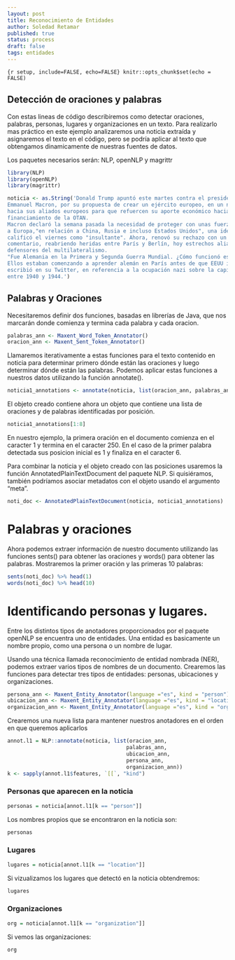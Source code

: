 ```yaml
---
layout: post
title: Reconocimiento de Entidades
author: Soledad Retamar
published: true
status: process
draft: false
tags: entidades
---
```


```{r setup, include=FALSE, echo=FALSE} knitr::opts_chunk$set(echo = FALSE)
```

## Detección de oraciones y palabras
Con estas lineas de código describiremos como detectar oraciones, palabras, personas, lugares y organizaciones en un texto. Para realizarlo mas práctico en este ejemplo analizaremos una noticia extraída y asignaremos el texto en el código, pero se podría aplicar al texto que obtengamos dinamicamente de nuestras fuentes de datos.

Los paquetes necesarios serán: NLP, openNLP y magrittr

```r
library(NLP)
library(openNLP)
library(magrittr)

noticia <- as.String('Donald Trump apuntó este martes contra el presidente francés, 
Emmanuel Macron, por su propuesta de crear un ejército europeo, en un nuevo reclamo 
hacia sus aliados europeos para que refuercen su aporte económico hacia el 
financiamiento de la OTAN.
Macron declaró la semana pasada la necesidad de proteger con unas fuerzas armadas 
a Europa,"en relación a China, Rusia e incluso Estados Unidos", una idea que Trump
calificó el viernes como "insultante". Ahora, renovó su rechazo con un mordaz 
comentario, reabriendo heridas entre París y Berlín, hoy estrechos aliados y 
defensores del multilateralismo.
"Fue Alemania en la Primera y Segunda Guerra Mundial. ¿Cómo funcionó eso para Francia?
Ellos estaban comenzando a aprender alemán en París antes de que EEUU intervenga", 
escribió en su Twitter, en referencia a la ocupación nazi sobre la capital francesa, 
entre 1940 y 1944.')

```

## Palabras y Oraciones
Necesitaremos definir dos funciones, basadas en librerías de Java, que nos marcarán donde comienza y termina cada palabra y cada oracion.
```r
palabras_ann <- Maxent_Word_Token_Annotator()
oracion_ann <- Maxent_Sent_Token_Annotator()
```
Llamaremos iterativamente a estas funciones para el texto contenido en noticia para determinar primero dónde están las oraciones y luego determinar dónde están las palabras. 
Podemos aplicar estas funciones a nuestros datos utilizando la función annotate().
```r
noticia1_annotations <- annotate(noticia, list(oracion_ann, palabras_ann))
```
El objeto creado contiene ahora un objeto que contiene una lista de oraciones y de palabras identificadas por posición. 
```r
noticia1_annotations[1:8]
```
En nuestro ejemplo, la primera oración en el documento comienza en el caracter 1 y termina en el caracter 250. En el caso de la primer palabra detectada sus posicion inicial es 1 y finaliza en el caracter 6.

Para combinar la noticia y el objeto creado con las posiciones usaremos la función AnnotatedPlainTextDocument del paquete NLP. Si quisiéramos, también podríamos asociar metadatos con el objeto usando el argumento "meta".
```r
noti_doc <- AnnotatedPlainTextDocument(noticia, noticia1_annotations)
```

# Palabras y oraciones
Ahora podemos extraer información de nuestro documento utilizando las funciones sents() para obtener las oraciones y words() para obtener las palabras. Mostraremos la primer oración y las primeras 10 palabras:

```r
sents(noti_doc) %>% head(1)
words(noti_doc) %>% head(10)
```

# Identificando personas y lugares.
Entre los distintos tipos de anotadores proporcionados por el paquete openNLP se encuentra uno de entidades.
Una entidad es basicamente un nombre propio, como una persona o un nombre de lugar.

Usando una técnica llamada reconocimiento de entidad nombrada (NER), podemos extraer varios tipos de nombres de un documento. 
Crearemos las funciones para detectar tres tipos de entidades: personas, ubicaciones y organizaciones.

```r
persona_ann <- Maxent_Entity_Annotator(language ="es", kind = "person")
ubicacion_ann <- Maxent_Entity_Annotator(language ="es", kind = "location")
organizacion_ann <- Maxent_Entity_Annotator(language ="es", kind = "organization")
```

Crearemos una nueva lista para mantener nuestros anotadores en el orden en que queremos aplicarlos

```r
annot.l1 = NLP::annotate(noticia, list(oracion_ann, 
                                      palabras_ann,
                                      ubicacion_ann,
                                      persona_ann, 
                                      organizacion_ann))
k <- sapply(annot.l1$features, `[[`, "kind")
```

### Personas que aparecen en la noticia
```r
personas = noticia[annot.l1[k == "person"]]
```
Los nombres propios que se encontraron en la noticia son:
```r
personas
```

### Lugares
```r
lugares = noticia[annot.l1[k == "location"]]
```
Si vizualizamos los lugares que detectó en la noticia obtendremos:
```r
lugares
```

### Organizaciones
```r
org = noticia[annot.l1[k == "organization"]]
```

Si vemos las organizaciones:
```r
org
```



